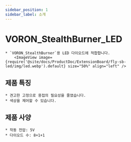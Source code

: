 ```yaml
---
sidebar_position: 1
sidebar_label: 소개
---
```


# VORON_StealthBurner_LED

    * `VORON_StealthBurner`용 LED 다이오드에 적합합니다.
        <ImageView image={require('@site/docs/ProductDoc/ExtensionBoard/fly-sb-led/img/led.webp').default} size="50%" align="left" />

## 제품 특징

    * 견고한 고정으로 용접의 필요성을 줄였습니다.
    * 색상을 제어할 수 있습니다.

## 제품 사양

    * 작동 전압: 5V
    * 다이오드 수: 8+1+1
